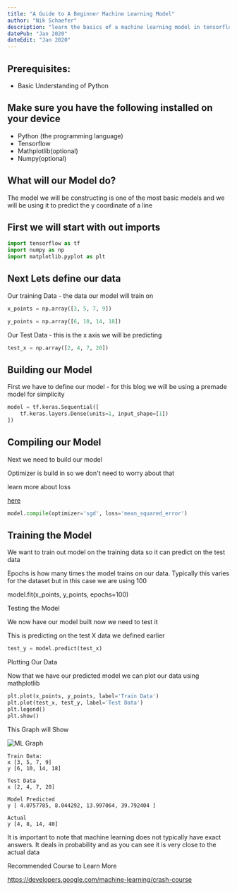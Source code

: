 ```yaml
---
title: "A Guide to A Beginner Machine Learning Model"
author: "Nik Schaefer"
description: "learn the basics of a machine learning model in tensorflow"
datePub: "Jan 2020"
dateEdit: "Jan 2020"
---
```


## Prerequisites:

-   Basic Understanding of Python

## Make sure you have the following installed on your device

-   Python (the programming language)
-   Tensorflow
-   Mathplotlib(optional)
-   Numpy(optional)

## What will our Model do?

The model we will be constructing is one of the most basic models and we will be
using it to predict the y coordinate of a line

## First we will start with out imports

```py
import tensorflow as tf
import numpy as np
import matplotlib.pyplot as plt
```

## Next Lets define our data

Our training Data - the data our model will train on

```py
x_points = np.array([3, 5, 7, 9])

y_points = np.array([6, 10, 14, 18])
```

Our Test Data - this is the x axis we will be predicting

```py
test_x = np.array([2, 4, 7, 20])
```

## Building our Model

First we have to define our model - for this blog we will be using a premade
model for simplicity

```py
model = tf.keras.Sequential([
    tf.keras.layers.Dense(units=1, input_shape=[1])
])
```

## Compiling our Model

Next we need to build our model

Optimizer is build in so we don't need to worry about that

learn more about loss

<a href="https://developers.google.com/machine-learning/crash-course/descending-into-ml/training-andloss#:~:text=Loss%20is%20the%20penalty%20for,otherwise%2C%20the%20loss%20is%20greater">
	here
</a>

```py
model.compile(optimizer='sgd', loss='mean_squared_error')
```

## Training the Model

We want to train out model on the training data so it can predict on the test
data

Epochs is how many times the model trains on our data. Typically this varies for
the dataset but in this case we are using 100

model.fit(x_points, y_points, epochs=100)

Testing the Model

We now have our model built now we need to test it

This is predicting on the test X data we defined earlier

```py
test_y = model.predict(test_x)
```

Plotting Our Data

Now that we have our predicted model we can plot our data using mathplotlib

```py
plt.plot(x_points, y_points, label='Train Data')
plt.plot(test_x, test_y, label='Test Data')
plt.legend()
plt.show()
```

This Graph will Show

<img src="/blog/ml.webp" alt="ML Graph" />

```
Train Data:
x [3, 5, 7, 9]
y [6, 10, 14, 18]

Test Data
x [2, 4, 7, 20]

Model Predicted
y [ 4.0757785, 8.044292, 13.997064, 39.792404 ]

Actual
y [4, 8, 14, 40]
```

It is important to note that machine learning does not typically have exact
answers. It deals in probability and as you can see it is very close to the
actual data

Recommended Course to Learn More

https://developers.google.com/machine-learning/crash-course
